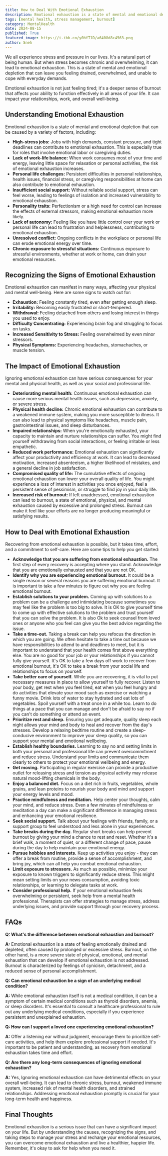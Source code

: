 ```yaml
---
title: How to Deal With Emotional Exhaustion
description: Emotional exhaustion is a state of mental and emotional depletion that can leave you feeling drained, overwhelmed, and unable to cope with everyday demands. This blog post explores the causes, signs, and long-term impacts of emotional exhaustion, and provides practical tips for managing stress and recharging your emotional resources.
tags: [mental health, stress management, burnout]
category: MentalHealth
date: 2024-08-15
published: True
featured_image: https://i.ibb.co/y0hYT1D/a6408d8c4563.png
author: Sneh
---
```



We all experience stress and pressure in our lives. It's a natural part of being human. But when stress becomes chronic and overwhelming, it can lead to emotional exhaustion. This is a state of mental and emotional depletion that can leave you feeling drained, overwhelmed, and unable to cope with everyday demands.

Emotional exhaustion is not just feeling tired; it's a deeper sense of burnout that affects your ability to function effectively in all areas of your life. It can impact your relationships, work, and overall well-being.

## Understanding Emotional Exhaustion

Emotional exhaustion is a state of mental and emotional depletion that can be caused by a variety of factors, including:

* **High-stress jobs:** Jobs with high demands, constant pressure, and tight deadlines can contribute to emotional exhaustion. This is especially true for roles that involve emotional labor or caregiving duties.
* **Lack of work-life balance:** When work consumes most of your time and energy, leaving little space for relaxation or personal activities, the risk of emotional exhaustion increases.
* **Personal life challenges:** Persistent difficulties in personal relationships, health issues, financial stress, or caregiving responsibilities at home can also contribute to emotional exhaustion.
* **Insufficient social support:** Without reliable social support, stress can feel worse, leading to feelings of isolation and increased vulnerability to emotional exhaustion.
* **Personality traits:** Perfectionism or a high need for control can increase the effects of external stressors, making emotional exhaustion more likely.
* **Lack of autonomy:** Feeling like you have little control over your work or personal life can lead to frustration and helplessness, contributing to emotional exhaustion.
* **Unresolved conflict:** Ongoing conflicts in the workplace or personal life can erode emotional energy over time.
* **Chronic exposure to stressful situations:** Continuous exposure to stressful environments, whether at work or home, can drain your emotional resources.

## Recognizing the Signs of Emotional Exhaustion

Emotional exhaustion can manifest in many ways, affecting your physical and mental well-being. Here are some signs to watch out for:

* **Exhaustion:** Feeling constantly tired, even after getting enough sleep.
* **Irritability:**  Becoming easily frustrated or short-tempered.
* **Withdrawal:**  Feeling detached from others and losing interest in things you used to enjoy.
* **Difficulty Concentrating:** Experiencing brain fog and struggling to focus on tasks.
* **Increased Sensitivity to Stress:** Feeling overwhelmed by even minor stressors.
* **Physical Symptoms:** Experiencing headaches, stomachaches, or muscle tension.

## The Impact of Emotional Exhaustion

Ignoring emotional exhaustion can have serious consequences for your mental and physical health, as well as your social and professional life.

* **Deteriorating mental health:** Continuous emotional exhaustion can cause more serious mental health issues, such as depression, anxiety, or severe stress.
* **Physical health decline:** Chronic emotional exhaustion can contribute to a weakened immune system, making you more susceptible to illness. It can also lead to physical symptoms like headaches, muscle pain, gastrointestinal issues, and sleep disturbances.
* **Impaired relationships:** When you're emotionally exhausted, your capacity to maintain and nurture relationships can suffer. You might find yourself withdrawing from social interactions, or feeling irritable or less empathetic.
* **Reduced work performance:** Emotional exhaustion can significantly affect your productivity and efficiency at work. It can lead to decreased motivation, increased absenteeism, a higher likelihood of mistakes, and a general decline in job satisfaction.
* **Compromised quality of life:** The cumulative effects of ongoing emotional exhaustion can lower your overall quality of life. You might experience a loss of interest in activities you once enjoyed, feel a persistent sense of pessimism, or struggle to find joy in your daily life.
* **Increased risk of burnout:** If left unaddressed, emotional exhaustion can lead to burnout, a state of emotional, physical, and mental exhaustion caused by excessive and prolonged stress. Burnout can make it feel like your efforts are no longer producing meaningful or satisfying results.

## How to Deal with Emotional Exhaustion

Recovering from emotional exhaustion is possible, but it takes time, effort, and a commitment to self-care. Here are some tips to help you get started:

* **Acknowledge that you are suffering from emotional exhaustion.** The first step of every recovery is accepting where you stand. Acknowledge that you are emotionally exhausted and that you are not OK.
* **Identify why you are experiencing emotional burnout.** It could be a single reason or several reasons you are suffering emotional burnout. It is important to take a few minutes to figure out why you are feeling emotional burnout.
* **Establish solutions to your problem.** Coming up with solutions to a problem can be a challenge and intimidating because sometimes you may feel like the problem is too big to solve. It is OK to give yourself time to come up with effective solutions to the problem and trust yourself that you can solve the problem. It is also Ok to seek counsel from loved ones or anyone who you feel can give you the best advice regarding the issue.
* **Take a time-out.** Taking a break can help you refocus the direction in which you are going. We often hesitate to take a time out because we have responsibilities to attend to and deadlines to meet, but it is important to understand that your health comes first above everything else. You are no good for your job or your relationships if you cannot fully give yourself. It's OK to take a few days off work to recover from emotional burnout, it's OK to take a break from your social life and relationships to focus on yourself.
* **Take better care of yourself.** While you are recovering, it is vital to put necessary measures in place to allow yourself to fully recover. Listen to your body, get rest when you feel tired, eat when you feel hungry and do activities that elevate your mood such as exercise or watching a funny movie. Drink lots of water to stay hydrated and eat lots of vegetables. Spoil yourself with a treat once in a while too. Learn to do things at a pace that you can manage and don't be afraid to say no if you can't do something or attend an event.
* **Prioritize rest and sleep.** Ensuring you get adequate, quality sleep each night allows your mind and body to heal and recover from the day's stresses. Develop a relaxing bedtime routine and create a sleep-conducive environment to improve your sleep quality, so you can support your mental and emotional wellbeing.
* **Establish healthy boundaries.** Learning to say no and setting limits in both your personal and professional life can prevent overcommitment and reduce stress. Understand your limits and communicate them clearly to others to protect your emotional wellbeing and energy.
* **Get moving.** Participating in regular exercise can provide a productive outlet for releasing stress and tension as physical activity may release natural mood-lifting chemicals in the body.
* **Enjoy a balanced diet.** Focus on a diet rich in fruits, vegetables, whole grains, and lean proteins to nourish your body and mind and support your energy levels and mood.
* **Practice mindfulness and meditation.** Help center your thoughts, calm your mind, and reduce stress. Even a few minutes of mindfulness or meditation a day can make a significant difference in managing stress and enhancing your emotional resilience.
* **Seek social support.** Talk about your feelings with friends, family, or a support group to feel understood and less alone in your experiences.
* **Take breaks during the day.** Regular short breaks can help prevent burnout by giving your mind a chance to rest and reset. Whether it's a brief walk, a moment of quiet, or a different change of pace, pause during the day to help maintain your emotional energy.
* **Pursue hobbies and interests.** Keep up activities you enjoy - they can offer a break from routine, provide a sense of accomplishment, and bring joy, which can all help you combat emotional exhaustion.
* **Limit exposure to stressors.** As much as possible, minimize your exposure to known triggers to significantly reduce stress. This might mean setting limits on your news consumption, avoiding toxic relationships, or learning to delegate tasks at work.
* **Consider professional help.** If your emotional exhaustion feels overwhelming or persistent, seek help from a mental health professional. Therapists can offer strategies to manage stress, address underlying issues, and provide support through your recovery process.

## FAQs

**Q: What's the difference between emotional exhaustion and burnout?**

**A:** Emotional exhaustion is a state of feeling emotionally drained and depleted, often caused by prolonged or excessive stress. Burnout, on the other hand, is a more severe state of physical, emotional, and mental exhaustion that can develop if emotional exhaustion is not addressed. Burnout is characterized by feelings of cynicism, detachment, and a reduced sense of personal accomplishment.

**Q: Can emotional exhaustion be a sign of an underlying medical condition?**

**A:** While emotional exhaustion itself is not a medical condition, it can be a symptom of certain medical conditions such as thyroid disorders, anemia, or sleep disorders. It's essential to consult a healthcare professional to rule out any underlying medical conditions, especially if you experience persistent and unexplained exhaustion.

**Q: How can I support a loved one experiencing emotional exhaustion?**

**A:** Offer a listening ear without judgment, encourage them to prioritize self-care activities, and help them explore professional support if needed. It's important to be patient and understanding, as recovery from emotional exhaustion takes time and effort.

**Q: Are there any long-term consequences of ignoring emotional exhaustion?**

**A:** Yes, Ignoring emotional exhaustion can have detrimental effects on your overall well-being. It can lead to chronic stress, burnout, weakened immune system, increased risk of mental health disorders, and strained relationships. Addressing emotional exhaustion promptly is crucial for your long-term health and happiness.


## Final Thoughts

Emotional exhaustion is a serious issue that can have a significant impact on your life. But by understanding the causes, recognizing the signs, and taking steps to manage your stress and recharge your emotional resources, you can overcome emotional exhaustion and live a healthier, happier life. Remember, it's okay to ask for help when you need it.

